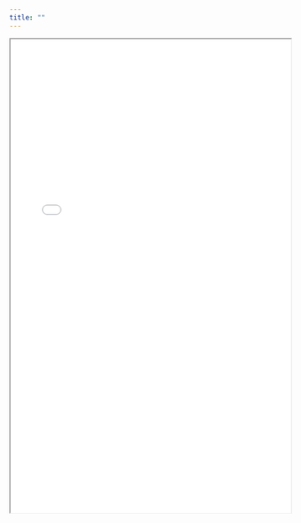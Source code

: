 ```yaml
---
title: ""
---
```

```{=html}
<div style="padding: 56.25% 0 0 0; position: relative;">
    <iframe src="plots/RHA_doctors_by_specialty_combined.html"
            style="position: absolute; top: 0; left: 0; width: 100%; height: 300%;"
            frameborder="3"
            allowfullscreen>
    </iframe>
</div>
```


